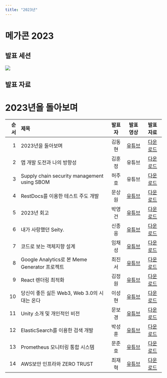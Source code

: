 ```yaml
---
title: "2023년"
---
```


# 메가콘 2023

## 발표 세션
![](/img/megacon_2023_sessions.png)

## 발표 자료

# 2023년을 돌아보며

| 순서 | 제목 | 발표자 | 발표 영상 | 발표자료
|---:| :--- | :---: | :---: | :---: |
|  1 | 2023년을 돌아보며 | 김동현 | [유튜브](https://youtu.be/nhtwwhB72PI?si=TdgGTm1X0lykYdU_) | [다운로드](https://docs.google.com/presentation/d/1yp0mAaSf7eEEvi6g5c0lJPgOjcpywoe5/edit?usp=drive_link&ouid=117719804488263619306&rtpof=true&sd=true) |
|  2 | 앱 개발 도전과 나의 방향성 | 김훈정 | 유튜브 | [다운로드](https://drive.google.com/file/d/1Tp0HBuMma9PhIiXLYOQUS1LszW6tOkfz/view?usp=drive_link) |
|  3 | Supply chain security management using SBOM | 허주호 | 유튜브 | [다운로드](https://drive.google.com/file/d/1vIEkwgk4K-0LDI_kvTtAk10uGK6l_kW9/view?usp=drive_link) |
|  4 | RestDocs를 이용한 테스트 주도 개발 | 문상원 | [유튜브](https://youtu.be/3egAqUDNCmk?si=biuHoX-DPQRP8MgT) | [다운로드](https://docs.google.com/presentation/d/16mIxn3qPwMDdaNo1qFW6c1W4QbsVuHyN/edit?usp=drive_link&ouid=117719804488263619306&rtpof=true&sd=true) |
|  5 | 2023년 회고 | 박영건 | [유튜브](https://youtu.be/7yHzP3D9wEY?si=NORfDf8OSZNxYTcl) | [다운로드](https://docs.google.com/presentation/d/17X-KQ_WHAz3GJYkPwXmwMdLDgffJuYJS/edit?usp=drive_link&ouid=117719804488263619306&rtpof=true&sd=true) |
|  6 | 내가 사랑했던 Seity. | 신종웅 | [유튜브](https://youtu.be/6Tqr8TpVzJk?si=B_ozfzExyCY0GoSW) | [다운로드](https://drive.google.com/file/d/1fyc7DV-8WkE1na2N7tRY8C7r6fC7sSqX/view?usp=drive_link) |
|  7 | 코드로 보는 객체지향 설계 | 임채성 | [유튜브](https://youtu.be/lHdbg-FwFNs?si=YrW8zjs4IgXMAPEb) | [다운로드](https://drive.google.com/file/d/1_0hA8-ZWzKDI9IFN3YfB9xF6HyLiNr6J/view?usp=drive_link) |
|  8 | Google Analytics로 본 Meme Generator 프로젝트 | 최진서 | [유튜브](https://youtu.be/CkWEOASKVW4?si=ibaEZ6KfV_Jm3i3-) | [다운로드](https://docs.google.com/presentation/d/1NmqnfFDQp3fyl0eZU9LbzgGDUF2ycuvZ/edit?usp=drive_link&ouid=117719804488263619306&rtpof=true&sd=true) |
|  9 | React 렌더링 최적화 | 김정원 | [유튜브](https://youtu.be/45IKzHlNFzM?si=D2fVEi8B5ZsP307J) | [다운로드](https://docs.google.com/presentation/d/1nVJdYLYFW5XQkxcg8qYhYeWgZ450kXdq/edit?usp=drive_link&ouid=117719804488263619306&rtpof=true&sd=true) |
| 10 | 당신이 좋든 싫든 Web3, Web 3.0의 시대는 온다 | 이성현 | [유튜브](https://youtu.be/l57tZ5LNPE0?si=PLSVJOJCgxPQy3Yl) | [다운로드](https://drive.google.com/file/d/1gRynwI9QvbGOkt9Wtzar7pA4JO5XTVMb/view?usp=drive_link) |
| 11 | Unity 소개 및 개인적인 비전 | 문보경 | [유튜브](https://youtu.be/l0DPb2wk0WI?si=ugCeTHxk0EyNdwbE) | [다운로드](https://drive.google.com/file/d/1bWZVmN2iw5eCHFY_GuqcEHzDpus6lRvW/view?usp=drive_link) |
| 12 | ElasticSearch를 이용한 검색 개발 | 박성훈 | [유튜브](https://youtu.be/CkWEOASKVW4?si=vlIpSUdWnvy09qWC) | [다운로드](https://docs.google.com/presentation/d/1LeZg06DWlbvfAfpk2TZblBDBVs-66UaT/edit?usp=drive_link&ouid=117719804488263619306&rtpof=true&sd=true) |
| 13 | Prometheus 모니터링 통합 시스템 | 문준호 | [유튜브](https://youtu.be/mpjeY_g1h6w?si=CKvu4BTVQ3KB3Zpo) | [다운로드](https://docs.google.com/presentation/d/1JCjIwS0hCK9TmL-bpioBvezak-dY5mxf/edit?usp=drive_link&ouid=117719804488263619306&rtpof=true&sd=true) |
| 14 | AWS보안 인프라와 ZERO TRUST | 최재혁 | [유튜브](https://youtu.be/1UDTeOAKYzU?si=-sYSJNWSSCeZujJV) | [다운로드](https://drive.google.com/file/d/1cEt8Ra8tH_7Pgu5dWDWjATDhcvGYn-E3/view?usp=drive_link) |
